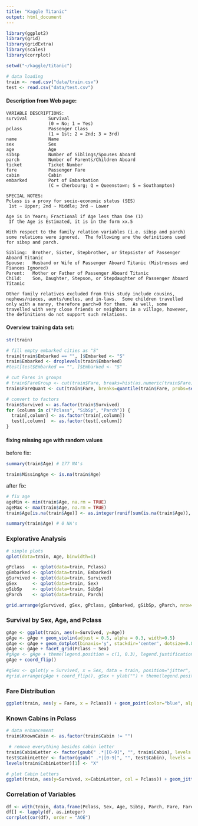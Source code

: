 ```yaml
---
title: "Kaggle Titanic"
output: html_document
---
```


```r
library(ggplot2)
library(grid)
library(gridExtra)
library(scales)
library(corrplot)

setwd("~/kaggle/titanic")

# data loading
train <- read.csv("data/train.csv")
test <- read.csv("data/test.csv")
```

#### Description from Web page:

```{}
VARIABLE DESCRIPTIONS:
survival        Survival
                (0 = No; 1 = Yes)
pclass          Passenger Class
                (1 = 1st; 2 = 2nd; 3 = 3rd)
name            Name
sex             Sex
age             Age
sibsp           Number of Siblings/Spouses Aboard
parch           Number of Parents/Children Aboard
ticket          Ticket Number
fare            Passenger Fare
cabin           Cabin
embarked        Port of Embarkation
                (C = Cherbourg; Q = Queenstown; S = Southampton)

SPECIAL NOTES:
Pclass is a proxy for socio-economic status (SES)
 1st ~ Upper; 2nd ~ Middle; 3rd ~ Lower

Age is in Years; Fractional if Age less than One (1)
 If the Age is Estimated, it is in the form xx.5

With respect to the family relation variables (i.e. sibsp and parch)
some relations were ignored.  The following are the definitions used
for sibsp and parch.

Sibling:  Brother, Sister, Stepbrother, or Stepsister of Passenger Aboard Titanic
Spouse:   Husband or Wife of Passenger Aboard Titanic (Mistresses and Fiances Ignored)
Parent:   Mother or Father of Passenger Aboard Titanic
Child:    Son, Daughter, Stepson, or Stepdaughter of Passenger Aboard Titanic

Other family relatives excluded from this study include cousins,
nephews/nieces, aunts/uncles, and in-laws.  Some children travelled
only with a nanny, therefore parch=0 for them.  As well, some
travelled with very close friends or neighbors in a village, however,
the definitions do not support such relations.
```

#### Overview training data set:

```r
str(train)
```

```r
# fill empty embarked cities as "S"
train[train$Embarked == "", ]$Embarked <- "S"
train$Embarked <- droplevels(train$Embarked)
#test[test$Embarked == "", ]$Embarked <- "S"

# cut Fares in groups
# train$FareGroup <- cut(train$Fare, breaks=hist(as.numeric(train$Fare), breaks="Scott", plot=FALSE)$breaks, include.lowest = TRUE) # too skewed
train$FareQuant <- cut(train$Fare, breaks=quantile(train$Fare, probs=seq(0, 1, 0.1)), include.lowest = TRUE)

# convert to factors
train$Survived <- as.factor(train$Survived)
for (column in c("Pclass", "SibSp", "Parch")) {
  train[,column] <- as.factor(train[,column])
  test[,column]  <- as.factor(test[,column])
}
```

#### fixing missing age with random values

before fix:
```r
summary(train$Age) # 177 NA's

train$MissingAge <- is.na(train$Age)
```

after fix:
```r
# fix age
ageMin <- min(train$Age, na.rm = TRUE)
ageMax <- max(train$Age, na.rm = TRUE)
train$Age[is.na(train$Age)] <- as.integer(runif(sum(is.na(train$Age)), ageMin, ageMax))

summary(train$Age) # 0 NA's
```

### Explorative Analysis
```r
# simple plots
qplot(data=train, Age, binwidth=1)

gPclass   <- qplot(data=train, Pclass)
gEmbarked <- qplot(data=train, Embarked)
gSurvived <- qplot(data=train, Survived)
gSex      <- qplot(data=train, Sex)
gSibSp    <- qplot(data=train, SibSp)
gParch    <- qplot(data=train, Parch)

grid.arrange(gSurvived, gSex, gPclass, gEmbarked, gSibSp, gParch, nrow=2, ncol=3)
```



### Survival by Sex, Age, and Pclass
```r

gAge <- ggplot(train, aes(x=Survived, y=Age))
gAge <- gAge + geom_violin(adjust = 0.5, alpha = 0.3, width=0.5)
gAge <- gAge + geom_dotplot(binaxis='y', stackdir='center', dotsize=0.8, alpha= 0.4, binwidth = 1, position=position_jitter(width = 0.05), aes(fill=Sex, col=Sex))
gAge <- gAge + facet_grid(Pclass ~ Sex)
#gAge <- gAge + theme(legend.position = c(1, 0.3), legend.justification = c(1, 1), legend.text=element_text(size=6), legend.background = element_rect(fill=alpha('white', 0.5)))
gAge + coord_flip()

#gSex <- qplot(y = Survived, x = Sex, data = train, position="jitter", col = Sex, dotsize=0.5, alpha= 0.4) + facet_grid(. ~ Sex)
#grid.arrange(gAge + coord_flip(), gSex + ylab("") + theme(legend.position = "none"), ncol=2)
```

### Fare Distribution
```r
ggplot(train, aes(y = Fare, x = Pclass)) + geom_point(color="blue", alpha="0.2", position="jitter")
```

### Known Cabins in Pclass
```r
# data enhancement
train$KnownCabin <- as.factor(train$Cabin != "")

 # remove everything besides cabin letter
train$CabinLetter <- factor(gsub(" .*|[0-9]", "", train$Cabin), levels = c("", LETTERS[1:7], "T"))
test$CabinLetter <- factor(gsub(" .*|[0-9]", "", test$Cabin), levels = c("", LETTERS[1:7], "T"))
levels(train$CabinLetter)[1] <- "X"

# plot Cabin Letters
ggplot(train, aes(y=Survived, x=CabinLetter, col = Pclass)) + geom_jitter() + facet_grid(Pclass ~ .)
```

### Correlation of Variables
```r
df <- with(train, data.frame(Pclass, Sex, Age, SibSp, Parch, Fare, FareQuant, Embarked, CabinLetter, MissingAge))
df[] <- lapply(df, as.integer)
corrplot(cor(df), order = "AOE")
```

